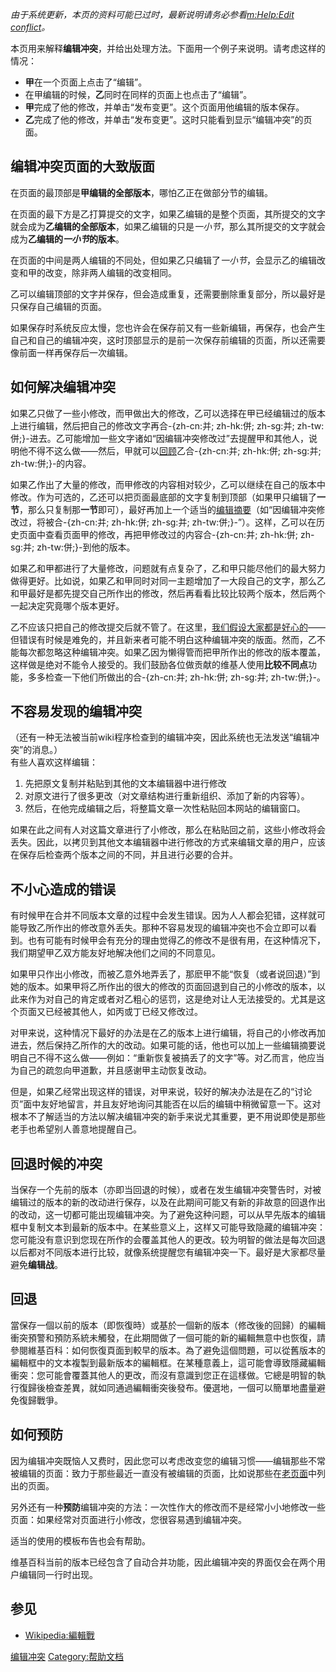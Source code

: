 {{Wikipedia how to|H:EC}}

''由于系统更新，本页的资料可能已过时，最新说明请务必参看[[m:Help:Edit_conflict|m:Help:Edit conflict]]。''

本页用来解释'''编辑冲突'''，并给出处理方法。下面用一个例子来说明。请考虑这样的情况：

* '''甲'''在一个页面上点击了“编辑”。
* 在甲编辑的时候，'''乙'''同时在同样的页面上也点击了“编辑”。
* '''甲'''完成了他的修改，并单击“发布变更”。这个页面用他编辑的版本保存。
* '''乙'''完成了他的修改，并单击“发布变更”。这时只能看到显示“编辑冲突”的页面。

== 编辑冲突页面的大致版面 ==
在页面的最顶部是'''甲编辑的全部版本'''，哪怕乙正在做部分节的编辑。

在页面的最下方是乙打算提交的文字，如果乙编辑的是整个页面，其所提交的文字就会成为'''乙编辑的全部版本'''，如果乙编辑的只是''一小节''，那么其所提交的文字就会成为'''乙编辑的''一小节''的版本'''。

在页面的中间是两人编辑的不同处，但如果乙只编辑了''一小节''，会显示乙的编辑改变和甲的改变，除非两人编辑的改变相同。

乙可以编辑顶部的文字并保存，但会造成重复，还需要删除重复部分，所以最好是只保存自己编辑的页面。

如果保存时系统反应太慢，您也许会在保存前又有一些新编辑，再保存，也会产生自己和自己的编辑冲突，这时顶部显示的是前一次保存前编辑的页面，所以还需要像前面一样再保存后一次编辑。

== 如何解决编辑冲突 ==
如果乙只做了一些小修改，而甲做出大的修改，乙可以选择在甲已经编辑过的版本上进行编辑，然后把自己的修改文字再合-{zh-cn:并; zh-hk:併; zh-sg:并; zh-tw:併;}-进去。乙可能增加一些文字诸如“因编辑冲突修改过”去提醒甲和其他人，说明他不得不这么做——然后，甲就可以[[Meatball:PeerReview|回顾]]乙合-{zh-cn:并; zh-hk:併; zh-sg:并; zh-tw:併;}-的内容。

如果乙作出了大量的修改，而甲修改的内容相对较少，乙可以继续在自己的版本中修改。作为可选的，乙还可以把页面最底部的文字复制到顶部（如果甲只编辑了'''一节'''，那么只复制那'''一节'''即可），最好再加上一个适当的[[wikipedia:编辑摘要|编辑摘要]]（如“因编辑冲突修改过，将被合-{zh-cn:并; zh-hk:併; zh-sg:并; zh-tw:併;}-”）。这样，乙可以在历史页面中查看页面甲的修改，再把甲修改过的内容合-{zh-cn:并; zh-hk:併; zh-sg:并; zh-tw:併;}-到他的版本。

如果乙和甲都进行了大量修改，问题就有点复杂了，乙和甲只能尽他们的最大努力做得更好。比如说，如果乙和甲同时对同一主题增加了一大段自己的文字，那么乙和甲最好是都先提交自己所作出的修改，然后再看看比较比较两个版本，然后两个一起决定究竟哪个版本更好。

乙不应该只把自己的修改提交后就不管了。在这里，[[維基百科:假定善意|我们假设大家都是好心的]]——但错误有时候是难免的，并且新来者可能不明白这种编辑冲突的版面。然而，乙不能每次都忽略这种编辑冲突。如果乙因为懒得管而把甲所作出的修改的版本覆盖，这样做是绝对不能令人接受的。我们鼓励各位做贡献的维基人使用'''比较不同点'''功能，多多检查一下他们所做出的合-{zh-cn:并; zh-hk:併; zh-sg:并; zh-tw:併;}-。

== 不容易发现的编辑冲突 ==
（还有一种无法被当前wiki程序检查到的编辑冲突，因此系统也无法发送“编辑冲突”的消息。）<br />

有些人喜欢这样编辑：
# 先把原文复制并粘贴到其他的文本编辑器中进行修改
# 对原文进行了很多更改（对文章结构进行重新组织、添加了新的内容等）。
# 然后，在他完成编辑之后，将整篇文章一次性粘贴回本网站的编辑窗口。

如果在此之间有人对这篇文章进行了小修改，那么在粘贴回之前，这些小修改将会丢失。因此，以拷贝到其他文本编辑器中进行修改的方式来编辑文章的用户，应该在保存后检查两个版本之间的不同，并且进行必要的合并。

== 不小心造成的错误 ==
有时候甲在合并不同版本文章的过程中会发生错误。因为人人都会犯错，这样就可能导致乙所作出的修改意外丢失。那种不容易发现的编辑冲突也不会立即可以看到。也有可能有时候甲会有充分的理由觉得乙的修改不是很有用，在这种情况下，我们期望甲乙双方能友好地解决他们之间的不同意见。

如果甲只作出小修改，而被乙意外地弄丢了，那麽甲不能“恢复（或者说回退）”到她的版本。如果甲将乙所作出的很大的修改的页面回退到自己的小修改的版本，以此来作为对自己的肯定或者对乙粗心的惩罚，这是绝对让人无法接受的。尤其是这个页面又已经被其他人，如丙或丁已经又修改过。

对甲来说，这种情况下最好的办法是在乙的版本上进行编辑，将自己的小修改再加进去，然后保持乙所作的大的改动。如果可能的话，他也可以加上一些编辑摘要说明自己不得不这么做——例如：“重新恢复被搞丢了的文字”等。对乙而言，他应当为自己的疏忽向甲道歉，并且感谢甲主动恢复改动。

但是，如果乙经常出现这样的错误，对甲来说，较好的解决办法是在乙的“讨论页”面中友好地留言，并且友好地询问其能否在以后的编辑中稍微留意一下。这对根本不了解适当的方法以解决编辑冲突的新手来说尤其重要，更不用说即使是那些老手也希望别人善意地提醒自己。

== 回退时候的冲突 ==
当保存一个先前的版本（亦即当回退的时候），或者在发生编辑冲突警告时，对被编辑过的版本的新的改动进行保存，以及在此期间可能又有新的非故意的回退作出的改动，这一切都可能出现编辑冲突。为了避免这种问题，可以从早先版本的编辑框中复制文本到最新的版本中。在某些意义上，这样又可能导致隐藏的编辑冲突：您可能没有意识到您现在所作的会覆盖其他人的更改。较为明智的做法是每次回退以后都对不同版本进行比较，就像系统提醒您有编辑冲突一下。最好是大家都尽量避免'''编辑战'''。

== 回退 ==
當保存一個以前的版本（即恢復時）或基於一個新的版本（修改後的回歸）的編輯衝突預警和預防系統未觸發，在此期間做了一個可能的新的編輯無意中也恢復，請參閱維基百科：如何恢復頁面到較早的版本。為了避免這個問題，可以從舊版本的編輯框中的文本複製到最新版本的編輯框。在某種意義上，這可能會導致隱藏編輯衝突：您可能會覆蓋其他人的更改，而沒有意識到您正在這樣做。它總是明智的執行復歸後檢查差異，就如同通過編輯衝突後發布。優選地，一個可以簡單地盡量避免復歸戰爭。

== 如何预防 ==
因为编辑冲突既恼人又费时，因此您可以考虑改变您的编辑习惯——编辑那些不常被编辑的页面：致力于那些最近一直没有被编辑的页面，比如说那些在[[Special:Ancientpages|老页面]]中列出的页面。

另外还有一种'''预防'''编辑冲突的方法：一次性作大的修改而不是经常小小地修改一些页面：如果经常对页面进行小修改，您很容易遇到编辑冲突。

适当的使用{{tl|Inuse}}的模板布告也会有帮助。

维基百科当前的版本已经包含了自动合并功能，因此编辑冲突的界面仅会在两个用户编辑同一行时出现。

== 参见 ==
*[[Wikipedia:編輯戰|Wikipedia:編輯戰]]

[[Category:维基百科特性|编辑冲突]]
[[Category:帮助文档|Category:帮助文档]]